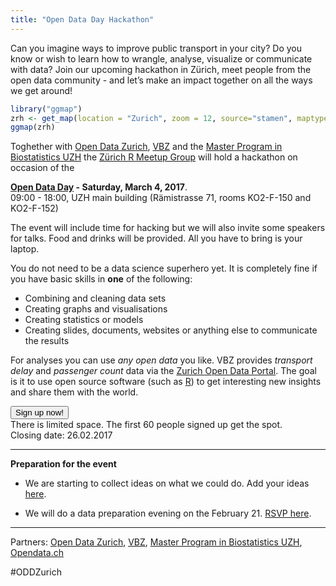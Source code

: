 ```yaml
---
title: "Open Data Day Hackathon"
---
```


Can you imagine ways to improve public transport in your city? Do you know or wish to learn how to wrangle, analyse, visualize or communicate with data? Join our upcoming hackathon in Zürich, meet people from the open data community - and let's make an impact together on all the ways we get around!

```r
library("ggmap")
zrh <- get_map(location = "Zurich", zoom = 12, source="stamen", maptype="toner")
ggmap(zrh)
```

<div class="boxed">
Toghether with 
[Open Data Zurich](https://www.stadt-zuerich.ch/opendata),
[VBZ](https://www.stadt-zuerich.ch/vbz/en/index.html) and
the [Master Program in Biostatistics UZH](http://www.biostat.uzh.ch/)
the [Zürich R Meetup Group](https://www.meetup.com/Zurich-R-User-Group/messages/boards/) 
will hold a hackathon on occasion of the


**[Open Data Day](http://opendataday.org/) - Saturday, March 4, 2017**.    
09:00 - 18:00, UZH main building (Rämistrasse 71, rooms KO2-F-150 and KO2-F-152)

The event will include time for hacking but we will also invite some speakers
for talks. Food and drinks will be provided. All you have to bring is your
laptop.
</div> 

You do not need to be a data science superhero yet. It is completely fine if you 
have basic skills in **one** of the following:

- Combining and cleaning data sets
- Creating graphs and visualisations
- Creating statistics or models
- Creating slides, documents, websites or anything else to communicate the results

For analyses you can use *any open data* you like. VBZ provides *transport delay* 
and *passenger count* data via the [Zurich Open Data Portal](https://data.stadt-zuerich.ch/dataset?sort=score+desc%2C+metadata_modified+desc&tags=vbz). The goal is it to
use open source software (such as [R](https://www.r-project.org/)) to 
get interesting new insights and share them with the world. 

<input type="button" onclick="location.href='https://docs.google.com/forms/d/e/1FAIpQLScX3UngiEGdmymcrbj8Wvpcw0vtDynJyekyWLYCP5qodzAPqg/viewform';" value="Sign up now!" />    
There is limited space. The first 60 people signed up get the spot.   
Closing date: 26.02.2017


----

**Preparation for the event**

- We are starting to collect ideas on what we could do. Add your ideas
[here](https://github.com/OpenDataDayZurich2016/ideas).

- We will do a data preparation evening on the February 21. 
[RSVP here](https://www.meetup.com/Zurich-R-User-Group/events/237068776/).


----

Partners: 
[Open Data Zurich](https://data.stadt-zuerich.ch/),
[VBZ](https://www.stadt-zuerich.ch/vbz/en/index.html),
[Master Program in Biostatistics UZH](http://www.biostat.uzh.ch/),
[Opendata.ch](http://opendata.ch)

\#ODDZurich

